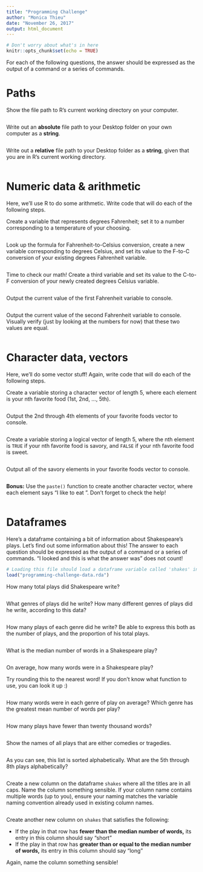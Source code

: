 ```yaml
---
title: "Programming Challenge"
author: "Monica Thieu"
date: "November 26, 2017"
output: html_document
---
```


```r
# Don't worry about what's in here
knitr::opts_chunk$set(echo = TRUE)
```

For each of the following questions, the answer should be expressed as the output of a command or a series of commands.

# Paths

Show the file path to R's current working directory on your computer.

```r

```

Write out an **absolute** file path to your Desktop folder on your own computer as a **string**.

```r

```


Write out a **relative** file path to your Desktop folder as a **string**, given that you are in R's current working directory.

```r

```

# Numeric data & arithmetic

Here, we'll use R to do some arithmetic. Write code that will do each of the following steps.

Create a variable that represents degrees Fahrenheit; set it to a number corresponding to a temperature of your choosing.

```r

```

Look up the formula for Fahrenheit-to-Celsius conversion, create a new variable corresponding to degrees Celsius, and set its value to the F-to-C conversion of your existing degrees Fahrenheit variable.

```r

```

Time to check our math! Create a third variable and set its value to the C-to-F conversion of your newly created degrees Celsius variable.

```r

```

Output the current value of the first Fahrenheit variable to console.

```r

```

Output the current value of the second Fahrenheit variable to console. Visually verify (just by looking at the numbers for now) that these two values are equal.

```r

```

# Character data, vectors

Here, we'll do some vector stuff! Again, write code that will do each of the following steps.

Create a variable storing a character vector of length 5, where each element is your nth favorite food (1st, 2nd, ..., 5th).

```r

```

Output the 2nd through 4th elements of your favorite foods vector to console.

```r

```

Create a variable storing a logical vector of length 5, where the nth element is `TRUE` if your nth favorite food is savory, and `FALSE` if your nth favorite food is sweet.

```r

```

Output all of the savory elements in your favorite foods vector to console.

```r

```

**Bonus:** Use the `paste()` function to create another character vector, where each element says "I like to eat <insert nth favorite food here>". Don't forget to check the help!

```r

```

# Dataframes

Here's a dataframe containing a bit of information about Shakespeare's plays. Let's find out some information about this! The answer to each question should be expressed as the output of a command or a series of commands. "I looked and this is what the answer was" does not count!

```r
# Loading this file should load a dataframe variable called 'shakes' into your environment. This is what you'll be using!
load("programming-challenge-data.rda")
```

How many total plays did Shakespeare write?

```r

```

What genres of plays did he write?
How many different genres of plays did he write, according to this data?

```r

```

How many plays of each genre did he write? Be able to express this both as the number of plays, and the proportion of his total plays.

```r

```

What is the median number of words in a Shakespeare play?

```r

```

On average, how many words were in a Shakespeare play?

Try rounding this to the nearest word! If you don't know what function to use, you can look it up :)

```r

```

How many words were in each genre of play on average? Which genre has the greatest mean number of words per play?

```r

```

How many plays have fewer than twenty thousand words?

```r

```

Show the names of all plays that are either comedies or tragedies.

```r

```

As you can see, this list is sorted alphabetically. What are the 5th through 8th plays alphabetically?

```r

```

Create a new column on the dataframe `shakes` where all the titles are in all caps. Name the column something sensible. If your column name contains multiple words (up to you), ensure your naming matches the variable naming convention already used in existing column names.

```r

```

Create another new column on `shakes` that satisfies the following:

- If the play in that row has **fewer than the median number of words,** its entry in this column should say "short"
- If the play in that row has **greater than or equal to the median number of words,** its entry in this column should say "long"

Again, name the column something sensible!

```r

```
